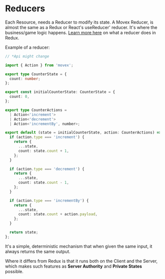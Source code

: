 # Reducers

Each Resource, needs a Reducer to modify its state. A Movex Reducer, is almost the same as a Redux or React's useReducer' reducer. It's where the business/game logic happens. [Learn more here](https://www.tutorialspoint.com/redux/redux_reducers.htm) on what a reducer does in Redux.

Example of a reducer:

```ts
// *Api might change

import { Action } from 'movex';

export type CounterState = {
  count: number;
};

export const initialCounterState: CounterState = {
  count: 0,
};

export type CounterActions =
  | Action<'increment'>
  | Action<'decrement'>
  | Action<'incrementBy', number>;

export default (state = initialCounterState, action: CounterActions) => {
  if (action.type === 'increment') {
    return {
      ...state,
      count: state.count + 1,
    };
  }

  if (action.type === 'decrement') {
    return {
      ...state,
      count: state.count - 1,
    };
  }

  if (action.type === 'incrementBy') {
    return {
      ...state,
      count: state.count + action.payload,
    };
  }

  return state;
};
```

It's a simple, deterministic mechanism that when given the same input, it always returns the same output.

Where it differs from Redux is that it runs both on the Client and the Server, which makes such features as **Server Authority** and **Private States** possible.
